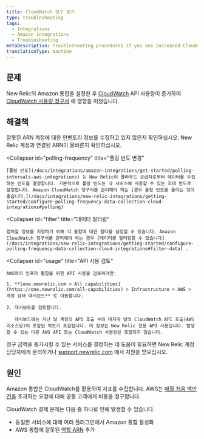 ```yaml
---
title: CloudWatch 청구 증가
type: troubleshooting
tags:
  - Integrations
  - Amazon integrations
  - Troubleshooting
metaDescription: Troubleshooting procedures if you see increased CloudWatch billing with your infrastructure integration for AWS.
translationType: machine
---
```


## 문제

New Relic의 Amazon 통합을 설정한 후 [CloudWatch](https://aws.amazon.com/cloudwatch/) API 사용량이 증가하여 [CloudWatch 사용량 청구서](https://aws.amazon.com/cloudwatch/pricing/) 에 영향을 미쳤습니다.

## 해결책

<CollapserGroup>
  <Collapser
    id="arn"
    title="계정의 ARN 확인"
  >
    잘못된 ARN 계정에 대한 인벤토리 정보를 수집하고 있지 않은지 확인하십시오. New Relic 계정과 연결된 ARN이 올바른지 확인하십시오.
  </Collapser>

  <Collapser
    id="polling-frequency"
    title="폴링 빈도 변경"
  >
    [폴링 빈도](/docs/integrations/amazon-integrations/get-started/polling-intervals-aws-integrations) 는 New Relic이 클라우드 공급자로부터 데이터를 수집하는 빈도를 결정합니다. 기본적으로 폴링 빈도는 각 서비스에 사용할 수 있는 최대 빈도로 설정됩니다. Amazon CloudWatch 청구서를 관리해야 하는 [경우 폴링 빈도를 줄이는 것이 좋습니다.](/docs/integrations/new-relic-integrations/getting-started/configure-polling-frequency-data-collection-cloud-integrations#polling)
  </Collapser>

  <Collapser
    id="filter"
    title="데이터 필터링"
  >
    캡처할 정보를 지정하기 위해 각 통합에 대한 필터를 설정할 수 있습니다. Amazon CloudWatch 청구서를 관리해야 하는 경우 [데이터를 필터링할 수 있습니다](/docs/integrations/new-relic-integrations/getting-started/configure-polling-frequency-data-collection-cloud-integrations#filter-data) .
  </Collapser>

  <Collapser
    id="usage"
    title="API 사용 검토"
  >
    AWS와의 인프라 통합을 위한 API 사용을 검토하려면:

    1. **[one.newrelic.com > All capabilities](https://one.newrelic.com/all-capabilities) > Infrastructure > AWS > 계정 상태 대시보드** 로 이동합니다.

    2. 대시보드를 검토합니다.

       대시보드에는 지난 달 계정의 API 호출 수와 마지막 날의 CloudWatch API 호출(AWS 리소스당)이 포함된 차트가 포함됩니다. 이 정보는 New Relic 전용 API 사용입니다. 발생할 수 있는 다른 AWS API 또는 CloudWatch 사용량은 포함되지 않습니다.
  </Collapser>
</CollapserGroup>

청구 금액을 증가시킬 수 있는 서비스를 결정하는 데 도움이 필요하면 New Relic 계정 담당자에게 문의하거나 [support.newrelic.com](https://support.newrelic.com/) 에서 지원을 받으십시오.

## 원인

Amazon 통합은 CloudWatch를 활용하여 지표를 수집합니다. AWS는 [매월 처음 백만 건을](http://docs.aws.amazon.com/AmazonCloudWatch/latest/monitoring/cloudwatch_limits.html) 초과하는 요청에 대해 공동 고객에게 비용을 청구합니다.

CloudWatch 결제 문제는 다음 중 하나로 인해 발생할 수 있습니다.

* 동일한 서비스에 대해 여러 플러그인에서 Amazon 통합 활성화
* AWS 통합에 잘못된 [역할 ARN](http://docs.aws.amazon.com/general/latest/gr/aws-arns-and-namespaces.html) 추가